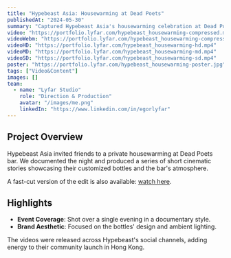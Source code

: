```yaml
---
title: "Hypebeast Asia: Housewarming at Dead Poets"
publishedAt: "2024-05-30"
summary: "Captured Hypebeast Asia's housewarming celebration at Dead Poets bar, creating cinematic stories around their custom bottles."
video: "https://portfolio.lyfar.com/hypebeast_housewarming-compressed.mp4"
videoWebm: "https://portfolio.lyfar.com/hypebeast_housewarming-compressed.webm"
videoHD: "https://portfolio.lyfar.com/hypebeast_housewarming-hd.mp4"
videoMD: "https://portfolio.lyfar.com/hypebeast_housewarming-md.mp4"
videoSD: "https://portfolio.lyfar.com/hypebeast_housewarming-sd.mp4"
poster: "https://portfolio.lyfar.com/hypebeast_housewarming-poster.jpg"
tags: ["Video&Content"]
images: []
team:
  - name: "Lyfar Studio"
    role: "Direction & Production"
    avatar: "/images/me.png"
    linkedIn: "https://www.linkedin.com/in/egorlyfar"
---
```


## Project Overview

Hypebeast Asia invited friends to a private housewarming at Dead Poets bar. We documented the night and produced a series of short cinematic stories showcasing their customized bottles and the bar's atmosphere.

A fast-cut version of the edit is also available: [watch here](https://portfolio.lyfar.com/hypebeast_housewarming_fast-compressed.mp4).

## Highlights

- **Event Coverage**: Shot over a single evening in a documentary style.
- **Brand Aesthetic**: Focused on the bottles' design and ambient lighting.

The videos were released across Hypebeast's social channels, adding energy to their community launch in Hong Kong.
